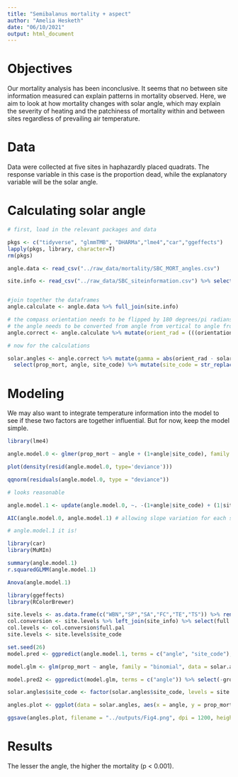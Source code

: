 ```yaml
---
title: "Semibalanus mortality + aspect"
author: "Amelia Hesketh"
date: "06/10/2021"
output: html_document
---
```


# Objectives

Our mortality analysis has been inconclusive. It seems that no between site information measured can explain patterns in mortality observed. Here, we aim to look at how mortality changes with solar angle, which may explain the severity of heating and the patchiness of mortality within and between sites regardless of prevailing air temperature.

# Data

Data were collected at five sites in haphazardly placed quadrats. The response variable in this case is the proportion dead, while the explanatory variable will be the solar angle.

# Calculating solar angle
```r
# first, load in the relevant packages and data

pkgs <- c("tidyverse", "glmmTMB", "DHARMa","lme4","car","ggeffects")
lapply(pkgs, library, character=T)
rm(pkgs)

angle.data <- read_csv("../raw_data/mortality/SBC_MORT_angles.csv")

site.info <- read_csv("../raw_data/SBC_siteinformation.csv") %>% select(site_code,angles,solar_elevation, solar_azimuth) %>% na.omit() %>% select(-angles)


#join together the dataframes
angle.calculate <- angle.data %>% full_join(site.info)

# the compass orientation needs to be flipped by 180 degrees/pi radians
# the angle needs to be converted from angle from vertical to angle from horizontal
angle.correct <- angle.calculate %>% mutate(orient_rad = (((orientation_raw_degrees/360)*2*pi)-pi), prop_mort = number_dead/(number_live + number_dead), sigma = ((90-angle_raw_degrees)/360)*2*pi, beta = (solar_elevation/360)*2*pi, solar_az_rad = (solar_azimuth/360)*2*pi)

# now for the calculations

solar.angles <- angle.correct %>% mutate(gamma = abs(orient_rad - solar_az_rad)) %>% mutate(theta = acos(sin(beta)*cos(sigma) + cos(gamma)*cos(beta)*sin(sigma))) %>% mutate(angle = (theta/(2*pi)*360)) %>% 
  select(prop_mort, angle, site_code) %>% mutate(site_code = str_replace_all(site_code, "WA","WB"))

```

# Modeling

We may also want to integrate temperature information into the model to see if these two factors are together influential. But for now, keep the model simple. 

```r
library(lme4)

angle.model.0 <- glmer(prop_mort ~ angle + (1+angle|site_code), family = binomial(link = "logit"), data = solar.angles)

plot(density(resid(angle.model.0, type='deviance')))

qqnorm(residuals(angle.model.0, type = "deviance"))

# looks reasonable 

angle.model.1 <- update(angle.model.0, ~. -(1+angle|site_code) + (1|site_code))

AIC(angle.model.0, angle.model.1) # allowing slope variation for each site is worse

# angle.model.1 it is!

library(car)
library(MuMIn)

summary(angle.model.1)
r.squaredGLMM(angle.model.1)

Anova(angle.model.1)

library(ggeffects)
library(RColorBrewer)

site.levels <- as.data.frame(c("WBN","SP","SA","FC","TE","TS")) %>% rename(site_code = 1) 
col.conversion <- site.levels %>% left_join(site_info) %>% select(full.pal)
col.levels <- col.conversion$full.pal
site.levels <- site.levels$site_code

set.seed(26)
model.pred <- ggpredict(angle.model.1, terms = c("angle", "site_code"), type = "random") %>% rename(site_code = group)

model.glm <- glm(prop_mort ~ angle, family = "binomial", data = solar.angles)

model.pred2 <- ggpredict(model.glm, terms = c("angle")) %>% select(-group)

solar.angles$site_code <- factor(solar.angles$site_code, levels = site.levels)

angles.plot <- ggplot(data = solar.angles, aes(x = angle, y = prop_mort, col = site_code)) + geom_point(size = 2) + labs(y = "Proportion mortality", x = "Substratum orientation (relative to direct sun = 0º)", col = "Site") + theme_classic() + scale_color_manual(values = col.levels) + scale_fill_manual(values = col.levels) +  theme(axis.title = element_text(size = 14), axis.text = element_text(size = 12), legend.text = element_text(size = 12), legend.title = element_text(size = 14)) + geom_line(data = model.pred, aes(x = x, y = predicted)) + geom_smooth(method = "glm", method.args = list(family = "binomial"), aes(x = angle, y = prop_mort), col = "black")

ggsave(angles.plot, filename = "../outputs/Fig4.png", dpi = 1200, height = 2.5, width = 3.5, units = "in", scale = 1.5)

```

# Results

The lesser the angle, the higher the mortality (p < 0.001).
